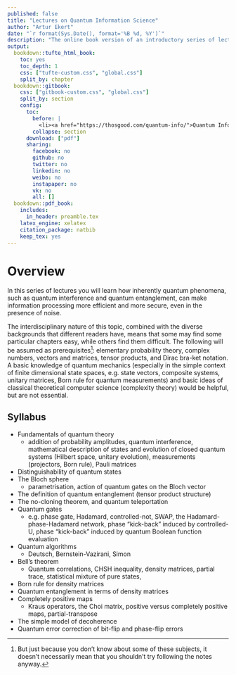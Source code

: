 ```yaml
--- 
published: false
title: "Lectures on Quantum Information Science"
author: "Artur Ekert"
date: "`r format(Sys.Date(), format='%B %d, %Y')`"
description: "The online book version of an introductory series of lectures on quantum computing."
output:
  bookdown::tufte_html_book:
    toc: yes
    toc_depth: 1
    css: ["tufte-custom.css", "global.css"]
    split_by: chapter
  bookdown::gitbook:
    css: ["gitbook-custom.css", "global.css"]
    split_by: section
    config:
      toc:
        before: |
          <li><a href="https://thosgood.com/quantum-info/">Quantum Information Science</a></li>
        collapse: section
      download: ["pdf"]
      sharing:
        facebook: no
        github: no
        twitter: no
        linkedin: no
        weibo: no
        instapaper: no
        vk: no
        all: []
  bookdown::pdf_book:
    includes:
      in_header: preamble.tex
    latex_engine: xelatex
    citation_package: natbib
    keep_tex: yes
---
```


\newcommand{\xmapsto}[1]{\overset{#1}{\longmapsto}}
\newcommand{\bra}[1]{\langle#1|}
\newcommand{\ket}[1]{|#1\rangle}
\newcommand{\proj}[1]{|#1\rangle\langle#1|}
\newcommand{\braket}[1]{\langle#1\rangle}
\newcommand{\av}[1]{\braket{#1}}
\newcommand{\tr}{\operatorname{tr}}
\newcommand{\id}{\operatorname{id}}


# Overview {-}

In this series of lectures you will learn how inherently quantum phenomena, such as quantum interference and quantum entanglement, can make information processing more efficient and more secure, even in the presence of noise.

The interdisciplinary nature of this topic, combined with the diverse backgrounds that different readers have, means that some may find some particular chapters easy, while others find them difficult.
The following will be assumed as prerequisites^[But just because you don't know about some of these subjects, it doesn't necessarily mean that you shouldn't try following the notes anyway.]: elementary probability theory, complex numbers, vectors and matrices, tensor products, and Dirac bra-ket notation.
A basic knowledge of quantum mechanics (especially in the simple context of finite dimensional state spaces, e.g. state vectors, composite systems, unitary matrices, Born rule for quantum measurements) and basic ideas of classical theoretical computer science (complexity theory) would be helpful, but are not essential.


## Syllabus {-}

- Fundamentals of quantum theory
  + addition of probability amplitudes, quantum interference, mathematical description of states and evolution of closed quantum systems (Hilbert space, unitary evolution), measurements (projectors, Born rule), Pauli matrices
- Distinguishability of quantum states
- The Bloch sphere
  + parametrisation, action of quantum gates on the Bloch vector
- The definition of quantum entanglement (tensor product structure)
- The no-cloning theorem, and quantum teleportation
- Quantum gates
  + e.g. phase gate, Hadamard, controlled-not, SWAP, the Hadamard-phase-Hadamard network, phase “kick-back” induced by controlled-U, phase “kick-back” induced by quantum Boolean function evaluation
- Quantum algorithms
  + Deutsch, Bernstein-Vazirani, Simon
- Bell's theorem
  + Quantum correlations, CHSH inequality, density matrices, partial trace, statistical mixture of pure states,
- Born rule for density matrices
- Quantum entanglement in terms of density matrices
- Completely positive maps
  + Kraus operators, the Choi matrix, positive versus completely positive maps, partial-transpose
- The simple model of decoherence
- Quantum error correction of bit-flip and phase-flip errors
